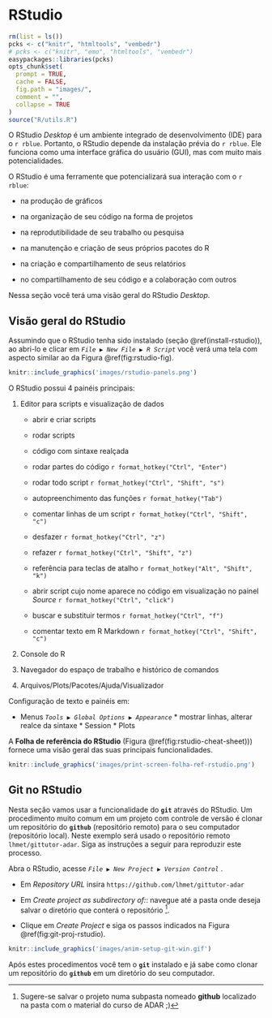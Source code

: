 # RStudio {#rstudio}

<!-- 

https://itsfoss.com/install-r-ubuntu/ 

-->

```r
rm(list = ls())
pcks <- c("knitr", "htmltools", "vembedr")
# pcks <- c("knitr", "emo", "htmltools", "vembedr")
easypackages::libraries(pcks)
opts_chunk$set(
  prompt = TRUE,
  cache = FALSE,
  fig.path = "images/",
  comment = "",
  collapse = TRUE
)
source("R/utils.R")
```

O RStudio *Desktop* é um ambiente integrado de desenvolvimento (IDE) para o `r rblue`. Portanto, o RStudio depende da instalação prévia do `r rblue`. Ele funciona como uma interface gráfica do usuário (GUI), mas com muito mais potencialidades.

O RStudio é uma ferramente que potencializará sua interação com o `r rblue`:

- na produção de gráficos

- na organização de seu código na forma de projetos

- na reprodutibilidade de seu trabalho ou pesquisa 

- na manutenção e criação de seus próprios pacotes do R

- na criação e compartilhamento de seus relatórios

- no compartilhamento de seu código e a colaboração com outros

Nessa seção você terá uma visão geral do RStudio *Desktop*.

## Visão geral do RStudio

Assumindo que o RStudio tenha sido instalado (seção \@ref(install-rstudio)), ao abri-lo e clicar em *`File ▶ New File ▶ R Script`* você verá uma tela com aspecto similar ao da Figura \@ref(fig:rstudio-fig).

```r
knitr::include_graphics('images/rstudio-panels.png')
```

O RStudio possui 4 painéis principais:

  1. Editor para scripts e visualização de dados

     - abrir e criar scripts
     
     - rodar scripts
     
     - código com sintaxe realçada
     
     - rodar partes do código  `r format_hotkey("Ctrl", "Enter")`
     
     - rodar todo script `r format_hotkey("Ctrl", "Shift", "s")` 
     
     - autopreenchimento das funções `r format_hotkey("Tab")` 
     
     - comentar linhas de um script `r format_hotkey("Ctrl", "Shift", "c")`  
     
     - desfazer `r format_hotkey("Ctrl", "z")`  
     
     - refazer `r format_hotkey("Ctrl", "Shift", "z")`  
     
     - referência para teclas de atalho `r format_hotkey("Alt", "Shift", "k")`  
     
     - abrir script cujo nome aparece no código em visualização no painel *Source* `r format_hotkey("Ctrl", "click")`
     
     - buscar e substituir termos `r format_hotkey("Ctrl", "f")`
     
     - comentar texto em R Markdown `r format_hotkey("Ctrl", "Shift", "c")`
     

2. Console do R


3. Navegador do espaço de trabalho e histórico de comandos


4. Arquivos/Plots/Pacotes/Ajuda/Visualizador


Configuração de texto e painéis em:

* Menus
    *`Tools ▶ Global Options ▶ Appearance`*
        * mostrar linhas, alterar realce da sintaxe
        * Session
        * Plots


A **Folha de referência do RStudio** (Figura \@ref(fig:rstudio-cheat-sheet))) fornece uma visão geral das suas principais funcionalidades.

```r
knitr::include_graphics('images/print-screen-folha-ref-rstudio.png')
```



<!-- 
## Verificação ortográfica 



O RStudio oferece o recurso de verificação ortográfica do texto. No caso de línguas diferentes da Inglesa é necessário instalar os dicionários para outras línguas. Os dicionários podem ser instalados indo em *`Tools ▶ Global Options`*, selecionando *`Spelling`* no painel à esquerda e *`Install More Languages`* na caixa de seleção dos dicionários de línguas (Figura \@ref(fig:rstudio-spell-config)). Dessa forma, os dicionários de 28 linguagens serão instalados.



```r
knitr::include_graphics('images/rstutio-spellcheck-more-langs.png')
```

Após a adição dos dicionários, acesse novamente a caixa de seleção de dicionários e selecione `Portuguese (Brazil)` e depois clique em `ok` (Figura \@ref(fig:rstudio-set-dict)).

```r
knitr::include_graphics('images/rstudio-dictionarie-sel-ptbr.png')
```

Agora você pode evitar erros ortográficos nos seus relatórios e demais documentos escritos em R Markdown através da tecla `F7` (ou *`Edit ▶ Check Spelling`*).



rstudio.cloud 


### Configurando dicionários customizados 

Se você quer usar um diferente variação de dicionário ou algum dicionário customizado, siga as orientações disponibilizadas no [suporte do RStudio](https://support.rstudio.com/hc/en-us/articles/200551916-Spelling-Dictionaries) e na vinheta do pacote [hunspell](https://docs.ropensci.org/hunspell/articles/intro.html#hunspell-dictionaries).


A instalação do dicionário de Português-brasileiro no Debian ou Ubuntu requer o pacote `hunspell-pt-br`: 

```bash
sudo apt-get install hunspell-pt-br
```

A verificação de que o dicionário foi instalado pode ser feita se ele aparece listado pelo comando abaixo.

```bash
ll /usr/share/hunspell
```

-->

## Git no RStudio

Nesta seção vamos usar a funcionalidade do **`git`** através do RStudio. Um procedimento muito comum em um projeto com controle de versão é clonar um repositório do **`github`** (repositório remoto) para o seu computador (repositório local). Neste exemplo será usado o repositório remoto `lhmet/gittutor-adar`. Siga as instruções a seguir para reproduzir este processo.

Abra o RStudio, acesse *`File ▶ New Project ▶ Version Control`* .

- Em *Repository URL* insira `https://github.com/lhmet/gittutor-adar` 

- Em *Create project as subdirectory of:*: navegue até a pasta onde deseja salvar o diretório que conterá o repositório [^pasta-adar]. 

[^pasta-adar]: Sugere-se salvar o projeto numa subpasta nomeado **github** localizado na pasta com o material do curso de ADAR ;)

- Clique em *Create Project* e siga os passos indicados na Figura \@ref(fig:git-proj-rstudio).



```r
knitr::include_graphics('images/anim-setup-git-win.gif')
```


Após estes procedimentos você tem o **`git`** instalado e já sabe como clonar um repositório do **`github`** em um diretório do seu computador. 



